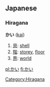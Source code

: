 == Japanese ==
===Hiragana===                                          
'''かい''' ([[kai]])

# [[貝]]: [[shell]]
# [[階]]: [[storey]], [[floor]]
# [[界]]: [[world]]

[[Category:Hiragana]]

[[pl:かい]]
[[fi:かい]]
